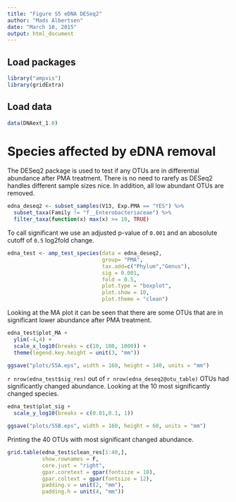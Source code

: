 ```yaml
---
title: "Figure S5 eDNA DESeq2"
author: "Mads Albertsen"
date: "March 10, 2015"
output: html_document
---
```


## Load packages
```r
library("ampvis")
library(gridExtra)
```

## Load data
```r
data(DNAext_1.0)
```

# Species affected by eDNA removal
The DESeq2 package is used to test if any OTUs are in differential abundance after PMA treatment. There is no need to rarefy as DESeq2 handles different sample sizes nice. In addition, all low abundant OTUs are removed.
```r
edna_deseq2 <- subset_samples(V13, Exp.PMA == "YES") %>%
  subset_taxa(Family != "f__Enterobacteriaceae") %>%
  filter_taxa(function(x) max(x) >= 10, TRUE)
```

To call significant we use an adjusted p-value of `0.001` and an abosolute cutoff of `0.5` log2fold change.
```r
edna_test <- amp_test_species(data = edna_deseq2, 
                              group= "PMA", 
                              tax.add=c("Phylum","Genus"),
                              sig = 0.001, 
                              fold = 0.5, 
                              plot.type = "boxplot", 
                              plot.show = 10,
                              plot.theme = "clean")
```

Looking at the MA plot it can be seen that there are some OTUs that are in significant lower abundance after PMA treatment. 
```r
edna_test$plot_MA + 
  ylim(-4,4) +
  scale_x_log10(breaks = c(10, 100, 1000)) +
  theme(legend.key.height = unit(3, "mm"))
```

```r
ggsave("plots/S5A.eps", width = 160, height = 140, units = "mm")
```

`r nrow(edna_test$sig_res)` out of `r nrow(edna_deseq2@otu_table)` OTUs had significantly changed abundance. Looking at the 10 most significantly changed species.
```r
edna_test$plot_sig +
  scale_y_log10(breaks = c(0.01,0.1, 1))
```

```r
ggsave("plots/S5B.eps", width = 160, height = 60, units = "mm")
```

Printing the 40 OTUs with most significant changed abundance.
```r
grid.table(edna_test$clean_res[1:40,],
           show.rownames = F, 
           core.just = "right", 
           gpar.coretext = gpar(fontsize = 10), 
           gpar.coltext = gpar(fontsize = 12),
           padding.v = unit(2, "mm"),
           padding.h = unit(4, "mm"))
```